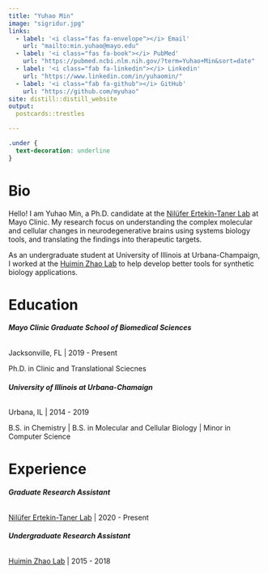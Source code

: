 ```yaml
---
title: "Yuhao Min"
image: "sigridur.jpg"
links:
  - label: '<i class="fas fa-envelope"></i> Email'
    url: "mailto:min.yuhao@mayo.edu"
  - label: '<i class="fas fa-book"></i> PubMed' 
    url: "https://pubmed.ncbi.nlm.nih.gov/?term=Yuhao+Min&sort=date"
  - label: '<i class="fab fa-linkedin"></i> Linkedin'
    url: "https://www.linkedin.com/in/yuhaomin/"
  - label: '<i class="fab fa-github"></i> GitHub'
    url: "https://github.com/myuhao"
site: distill::distill_website
output:
  postcards::trestles

---
```


```css
.under {
  text-decoration: underline
}

```


# Bio

Hello! I am Yuhao Min, a Ph.D. candidate at the [Nilüfer Ertekin-Taner Lab](https://www.mayo.edu/research/labs/genetics-of-alzheimers-disease-and-endophenotypes/overview) at Mayo Clinic. My research focus on understanding the complex molecular and cellular changes in neurodegenerative brains using systems biology tools, and translating the findings into therapeutic targets.

As an undergraduate student at University of Illinois at Urbana-Champaign, I worked at the [Huimin Zhao Lab](http://faculty.scs.illinois.edu/~zhaogrp/) to help develop better tools for synthetic biology applications.


# Education

###### <span class="under">**Mayo Clinic Graduate School of Biomedical Sciences**</span>

Jacksonville, FL | 2019 - Present

Ph.D. in Clinic and Translational Sciecnes 


###### <span class="under">**University of Illinois at Urbana-Chamaign**</span>

Urbana, IL | 2014 - 2019

B.S. in Chemistry | B.S. in Molecular and Cellular Biology | Minor in Computer Science 

# Experience

###### <span class="under">**Graduate Research Assistant**<span>

[Nilüfer Ertekin-Taner Lab](https://www.mayo.edu/research/labs/genetics-of-alzheimers-disease-and-endophenotypes/overview) | 2020 - Present

###### <span class="under">**Undergraduate Research Assistant**<span>

[Huimin Zhao Lab](http://faculty.scs.illinois.edu/~zhaogrp/) | 2015 - 2018